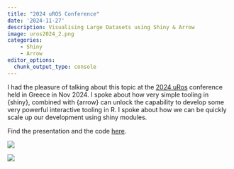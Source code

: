 ```yaml
---
title: "2024 uROS Conference"
date: '2024-11-27'
description: Visualising Large Datasets using Shiny & Arrow
image: uros2024_2.png
categories:
    - Shiny
    - Arrow
editor_options: 
  chunk_output_type: console
---
```


I had the pleasure of talking about this topic at the [2024 uRos](https://r-project.ro/conference2024-live.html) conference held in Greece in Nov 2024. I spoke about how very simple tooling in {shiny}, combined with {arrow} can unlock the capability to develop some very powerful interactive tooling in R. I spoke about how we can be quickly scale up our development using shiny modules.

Find the presentation and the code [here](https://github.com/rsangole/uros2024-interactive_baseplots).

![](uros2024_1.png)

![](uros2024_2.png)